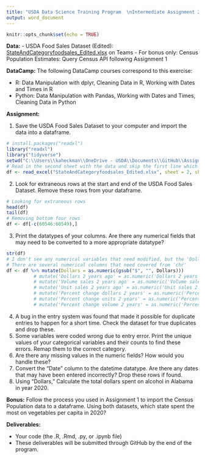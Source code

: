 ```yaml
---
title: "USDA Data Science Training Program  \nIntermediate Assignment 2: Cleaning Data"
output: word_document
---
```


```r
knitr::opts_chunk$set(echo = TRUE)
```

**Data:** 
- USDA Food Sales Dataset (Edited): [StateAndCategoryfoodsales_Edited.xlsx](https://usdagcc.sharepoint.com/:x:/r/sites/FNS-DataScienceTrainingProgram/Shared Documents/FY24-25 Intermediate/Assignments/Intermediate Assignment 2 - Cleaning Data/StateAndCategoryfoodsales_Edited.xlsx?d=wd15960a3e5a74454a0c4600553a7f3c7&csf=1&web=1&e=Opo0GX) on Teams
- For bonus only: Census Population Estimates: Query Census API following Assignment 1



**DataCamp:** The following DataCamp courses correspond to this exercise:

- R: Data Manipulation with dplyr, Cleaning Data in R, Working with Dates and Times in R
- Python: Data Manipulation with Pandas, Working with Dates and Times, Cleaning Data in Python


**Assignment:**

1.	Save the USDA Food Sales Dataset to your computer and import the data into a dataframe.
```r
# install.packages("readxl")
library("readxl")
library("tidyverse")
setwd("C:\\Users\\kaheckman\\OneDrive - USDA\\Documents\\GitHub\\Assignment-2")
# Read in the second sheet with the data and skip the first line which is a label
df <- read_excel("StateAndCategoryfoodsales_Edited.xlsx", sheet = 2, skip = 1)
```
2.	Look for extraneous rows at the start and end of the USDA Food Sales Dataset. Remove these rows from your dataframe.
```r
# Looking for extraneous rows
head(df)
tail(df)
# Removing bottom four rows
df <- df[-c(60546:60549),]
```

3.	Print the datatypes of your columns. Are there any numerical fields that may need to be converted to a more appropriate datatype?
```r
str(df)
# I don't see any numerical variables that need modified, but the 'Dollars' data should be converted from 'chr' to 'num'
# There are several numerical columns that need covered from 'chr'
df <- df %>% mutate(Dollars = as.numeric(gsub("$", "", Dollars)))
          # mutate('Dollars 2 years ago' = as.numeric('Dollars 2 years ago')) %>% 
          # mutate('Volume sales 2 years ago' = as.numeric('Volume sales 2 years ago')) %>% 
          # mutate('Unit sales 2 years ago' = as.numeric('Unit sales 2 years ago')) %>% 
          # mutate('Percent change dollars 2 years' = as.numeric('Percent change dollars 2 years')) %>% 
          # mutate('Percent change units 2 years' = as.numeric('Percent change units 2 years')) %>% 
          # mutate('Percent change volume 2 years' = as.numeric('Percent change volume 2 years')))

```


4.	A bug in the entry system was found that made it possible for duplicate entries to happen for a short time. Check the dataset for true duplicates and drop these.
5.	Some variables were coded wrong due to entry error. Print the unique values of your categorical variables and their counts to find these errors. Remap them to the correct category.
6.	Are there any missing values in the numeric fields? How would you handle these?
7.	Convert the “Date” column to the datetime datatype. Are there any dates that may have been entered incorrectly? Drop these rows if found.
8.	Using “Dollars,” Calculate the total dollars spent on alcohol in Alabama in year 2020.


**Bonus:** Follow the process you used in Assignment 1 to import the Census Population data to a dataframe. Using both datasets, which state spent the most on vegetables per capita in 2020? 

**Deliverables:**

-   Your code (the .R, .Rmd, .py, or .ipynb file)
-   These deliverables will be submitted through GitHub by the end of the program.
